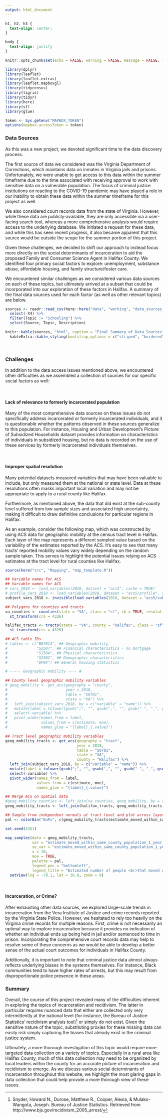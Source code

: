 ```yaml
---
output: html_document
---
```


```css
h1, h2, h3 {
  text-align: center;
}

body {
  text-align: justify
}
```


```r
knitr::opts_chunk$set(echo = FALSE, warning = FALSE, message = FALSE, fig.width = 15, fig.height = 10)

library(dplyr)
library(leaflet)
library(leaflet.extras)
library(leaflet.mapboxgl)
library(tidycensus)
library(tigris)
library(tidyr)
library(here)
library(sf)
library(glue)

token <- Sys.getenv("MAPBOX_TOKEN")
options(mapbox.accessToken = token)
```

### Data Sources

As this was a new project, we devoted significant time to the data discovery process.

The first source of data we considered was the Virginia Department of Corrections, which maintains data on inmates in Virginia jails and prisons. Unfortunately, we were unable to get access to this data within the summer timeframe due to the time associated with receiving approval to work with sensitive data on a vulnerable population. The focus of criminal justice institutions on reacting to the COVID-19 pandemic may have played a role in our inability to obtain these data within the summer timeframe for this project as well.

We also considered court records data from the state of Virginia. However, while these data are publicly-available, they are only accessible via a user-facing search tool, whereas a more comprehensive analysis would require access to the underlying database. We initiated a request for these data, and while this has seen recent progress, it also became apparent that this source would be outside the scope for the summer portion of this project.

Given these challenges, we decided to shift our approach to instead focus more directly on the social determinants of incarceration to aid the proposed Family and Consumer Science Agent in Halifax County. We identified four primary social factors to explore: unemployment, substance abuse, affordable housing, and family structure/foster care.

We encountered similar challenges as we considered various data sources on each of these topics, but ultimately arrived at a subset that could be incorporated into our exploration of these factors in Halifax. A summary of the final data sources used for each factor (as well as other relevant topics) are below.

```r
sources <- readr::read_csv(here::here("data", "working", "data_sources_final.csv")) %>%
  select(-X4) %>%
  filter(Topic != "Schooling") %>%
  select(Source, Topic, Description)

knitr::kable(sources, "html", caption = "Final Summary of Data Sources") %>%
  kableExtra::kable_styling(bootstrap_options = c("striped", "bordered"), full_width = FALSE)
```

<br>

### Challenges

In addition to the data access issues mentioned above, we encountered other difficulties as we assembled a collection of sources for our specific social factors as well:

<br>

#### Lack of relevance to formerly incarcerated population

Many of the most comprehensive data sources on these issues do not specifically address incarcerated or formerly incarcerated individuals, and it is questionable whether the patterns observed in these sources generalize to this population. For instance, Housing and Urban Development's Picture of Subsidized Households dataset provides information on characteristics of individuals in subsidized housing, but no data is recorded on the use of these services by formerly incarcerated individuals themselves.

<br>

#### Improper spatial resolution

Many potential datasets measured variables that may have been valuable to include, but only measured them at the national or state level. Data at these resolutions often masks important local variation and may not be appropriate to apply to a rural county like Halifax.

Furthermore, as mentioned above, the data that did exist at the sub-county level suffered from low sample sizes and associated high uncertainty, making it difficult to draw definitive conclusions for particular regions in Halifax.

As an example, consider the following map, which was constructed by using ACS data for geographic mobility at the census tract level in Halifax. Each layer of the map represents a different sampled value based on the variability of the estimates reported by the ACS. It's easy to see that many tracts' reported mobility values vary widely depending on the random sample taken. This serves to highlight the potential issues relying on ACS estimates at the tract level for rural counties like Halifax.

```r
source(here("src", "Mapping", "map_template.R"))

## Variable names for ACS
## Variable names for ACS
# vars_2018 <- load_variables(2018, dataset = "acs5", cache = TRUE)
# profile_vars_2018 <- load_variables(2018, dataset = "acs5/profile", cache = TRUE)
subject_vars_2018 <- invisible(load_variables(2018, dataset = "acs5/subject", cache = TRUE))

## Polygons for counties and tracts
va_counties <- counties(state = "VA", class = "sf", cb = TRUE, resolution = "20m") %>%
  st_transform(crs = 4326)

halifax_tracts <- tracts(state = "VA", county = "Halifax", class = "sf", cb = TRUE) %>%
  st_transform(crs = 4326)

## ACS table IDs
# tables <- c("B07013", ## Geographic mobility
#             "S2507", ## Financial characteristics - no mortgage
#             "S2504", ## Physical characteristics
#             "S2502", ## Demographic characteristics
#             "DP04") ## General housing statistics

# ----- Geographic mobility ---- #

## County level geographic mobility variables
# geog_mobility <- get_acs(geography = "county",
#                          year = 2018,
#                          table = "S0701",
#                          state = "VA") %>%
#   left_join(subject_vars_2018, by = c("variable" = "name")) %>%
#   mutate(label = tolower(gsub(";", "", gsub(",", "", gsub(" ", "_", gsub("!!", "_", label)))))) %>%
#   select(-variable) %>%
#   pivot_wider(names_from = label,
#               values_from = c(estimate, moe),
#               names_glue = "{label}_{.value}")

## Tract level geographic mobility variables
geog_mobility_tracts <- get_acs(geography = "tract",
                                year = 2018,
                                table = "S0701",
                                state = "VA",
                                county = "Halifax") %>%
  left_join(subject_vars_2018, by = c("variable" = "name")) %>%
  mutate(label = tolower(gsub(";", "", gsub(",", "", gsub(" ", "_", gsub("!!", "_", label))))))%>%
  select(-variable) %>%
  pivot_wider(names_from = label,
              values_from = c(estimate, moe),
              names_glue = "{label}_{.value}")

## Merge ACS on spatial data
#geog_mobility_counties <- left_join(va_counties, geog_mobility, by = c("GEOID"))
geog_mobility_tracts <- left_join(halifax_tracts, geog_mobility_tracts, by = c("GEOID"))

## Sample from independent normals at tract level and plot across layers to show uncertainty in estimates
pal <- colorBin("BuPu", c(geog_mobility_tracts$estimate_moved_within_same_county_population_1_year_and_over_estimate - geog_mobility_tracts$estimate_moved_within_same_county_population_1_year_and_over_moe, geog_mobility_tracts$estimate_moved_within_same_county_population_1_year_and_over_estimate + geog_mobility_tracts$estimate_moved_within_same_county_population_1_year_and_over_moe), bins = 10, na.color = "gray")
```

```r
set.seed(4351)

map_samples(data = geog_mobility_tracts,
            var = "estimate_moved_within_same_county_population_1_year_and_over_estimate",
            se_var = "estimate_moved_within_same_county_population_1_year_and_over_moe",
            x = 10,
            moe = TRUE,
            palette = pal,
            legend_pos = "bottomleft",
            legend_title = "Estimated number of people <br>that moved within county") %>%
  setView(lng = -79.1, lat = 36.8, zoom = 9)
```

<br>

#### Incarceration, or Crime?

After exhausting other data sources, we explored large-scale trends in incarceration from the Vera Institute of Justice and crime records reported by the Virginia State Police. However, we hesitated to rely too heavily on the Virginia crime records for multiple reasons. First, crime is not necessarily an optimal way to explore incarceration because it provides no indication of whether an individual ends up being held in jail and/or sentenced to time in prison. Incorporating the comprehensive court records data may help to resolve some of these concerns as we would be able to develop a better sense of the actual court outcomes for individuals in Halifax County.

Additionally, it is important to note that criminal justice data almost always reflects underlying biases in the systems themselves. For instance, Black communities tend to have higher rates of arrests, but this may result from disproportionate police presence in these areas.

### Summary

Overall, the course of this project revealed many of the difficulties inherent in exploring the topics of incarceration and recidivism. The latter in particular requires nuanced data that either are collected only very intermittently at the national level (for instance, the Bureau of Justice Statistics' recidivism analysis tool)[^BJS] or simply do not exist. Given the sensitive nature of the topic, substituting proxies for these missing data can easily risk simply capturing the biases that already exist in the criminal justice system.

Ultimately, a more thorough investigation of this topic would require more targeted data collection on a variety of topics. Especially in a rural area like Halifax County, much of this data collection may need to be organized by local leaders within the county for an accurate picture of incarceration and recidivism to emerge. As we discuss various social determinants of incarceration throughout this website, we highlight the most glaring gaps in data collection that could help provide a more thorough view of these issues.

[^CENSUS]: U.S. Census Bureau (2020). Annual Estimates of the Resident Population for Counties in Virginia: April 1, 2010 to July 1, 2019 (CO-EST2019-ANNRES-51). Retrieved from https://www.census.gov/data/tables/time-series/demo/popest/2010s-counties-total.html.

[^BJS]: Snyder, Howard N., Durose, Matthew R., Cooper, Alexia, & Mulako-Wangota, Joseph. Bureau of Justice Statistics. Retrieved from http://www.bjs.gov/recidivism_2005_arrest/

